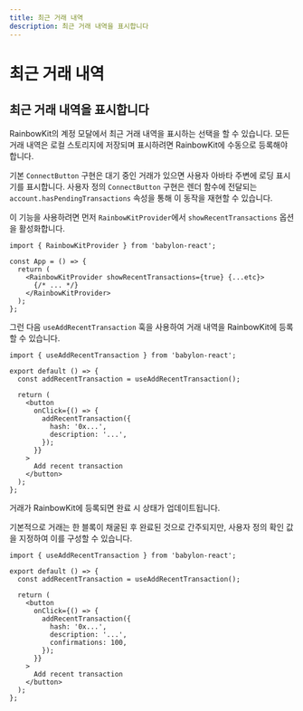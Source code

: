 ```yaml
---
title: 최근 거래 내역
description: 최근 거래 내역을 표시합니다
---
```


# 최근 거래 내역

## 최근 거래 내역을 표시합니다

RainbowKit의 계정 모달에서 최근 거래 내역을 표시하는 선택을 할 수 있습니다. 모든 거래 내역은 로컬 스토리지에 저장되며 표시하려면 RainbowKit에 수동으로 등록해야 합니다.

기본 `ConnectButton` 구현은 대기 중인 거래가 있으면 사용자 아바타 주변에 로딩 표시기를 표시합니다. 사용자 정의 `ConnectButton` 구현은 렌더 함수에 전달되는 `account.hasPendingTransactions` 속성을 통해 이 동작을 재현할 수 있습니다.

이 기능을 사용하려면 먼저 `RainbowKitProvider`에서 `showRecentTransactions` 옵션을 활성화합니다.

```tsx
import { RainbowKitProvider } from 'babylon-react';

const App = () => {
  return (
    <RainbowKitProvider showRecentTransactions={true} {...etc}>
      {/* ... */}
    </RainbowKitProvider>
  );
};
```

그런 다음 `useAddRecentTransaction` 훅을 사용하여 거래 내역을 RainbowKit에 등록할 수 있습니다.

```tsx
import { useAddRecentTransaction } from 'babylon-react';

export default () => {
  const addRecentTransaction = useAddRecentTransaction();

  return (
    <button
      onClick={() => {
        addRecentTransaction({
          hash: '0x...',
          description: '...',
        });
      }}
    >
      Add recent transaction
    </button>
  );
};
```

거래가 RainbowKit에 등록되면 완료 시 상태가 업데이트됩니다.

기본적으로 거래는 한 블록이 채굴된 후 완료된 것으로 간주되지만, 사용자 정의 확인 값을 지정하여 이를 구성할 수 있습니다.

```tsx
import { useAddRecentTransaction } from 'babylon-react';

export default () => {
  const addRecentTransaction = useAddRecentTransaction();

  return (
    <button
      onClick={() => {
        addRecentTransaction({
          hash: '0x...',
          description: '...',
          confirmations: 100,
        });
      }}
    >
      Add recent transaction
    </button>
  );
};
```
